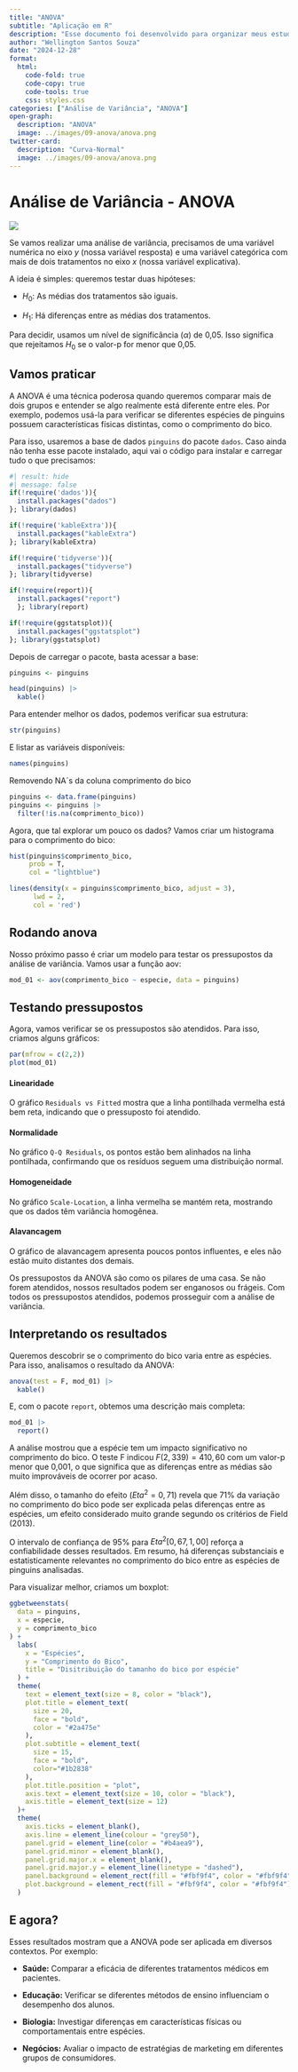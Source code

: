 ```yaml
---
title: "ANOVA"
subtitle: "Aplicação em R"
description: "Esse documento foi desenvolvido para organizar meus estudos em Análise de Variância - ANOVA."
author: "Wellington Santos Souza"
date: "2024-12-28"
format: 
  html:
    code-fold: true
    code-copy: true
    code-tools: true
    css: styles.css
categories: ["Análise de Variância", "ANOVA"]
open-graph:
  description: "ANOVA"
  image: ../images/09-anova/anova.png
twitter-card:
  description: "Curva-Normal"
  image: ../images/09-anova/anova.png
---
```


# Análise de Variância - ANOVA

![](../images/../images/09-anova/anova.png)

Se vamos realizar uma análise de variância, precisamos de uma variável numérica no eixo $y$ (nossa variável resposta) e uma variável categórica com mais de dois tratamentos no eixo $x$ (nossa variável explicativa).

A ideia é simples: queremos testar duas hipóteses:

- $H_0$: As médias dos tratamentos são iguais.

- $H_1$: Há diferenças entre as médias dos tratamentos.

Para decidir, usamos um nível de significância ($\alpha$) de 0,05. Isso significa que rejeitamos $H_0$ se o valor-p for menor que 0,05.

## Vamos praticar

A ANOVA é uma técnica poderosa quando queremos comparar mais de dois grupos e entender se algo realmente está diferente entre eles. Por exemplo, podemos usá-la para verificar se diferentes espécies de pinguins possuem características físicas distintas, como o comprimento do bico.

Para isso, usaremos a base de dados `pinguins` do pacote `dados`. Caso ainda não tenha esse pacote instalado, aqui vai o código para instalar e carregar tudo o que precisamos:
```r
#| result: hide
#| message: false
if(!require('dados')){
  install.packages("dados")
}; library(dados)

if(!require('kableExtra')){
  install.packages("kableExtra")
}; library(kableExtra)

if(!require('tidyverse')){
  install.packages("tidyverse")
}; library(tidyverse)

if(!require(report)){
  install.packages("report")
  }; library(report)

if(!require(ggstatsplot)){
  install.packages("ggstatsplot")
}; library(ggstatsplot)
```

Depois de carregar o pacote, basta acessar a base:
```r
pinguins <- pinguins

head(pinguins) |> 
  kable()
```

Para entender melhor os dados, podemos verificar sua estrutura:
```r
str(pinguins)
```

E listar as variáveis disponíveis:
```r
names(pinguins)
```
Removendo NA´s da coluna comprimento do bico
```r
pinguins <- data.frame(pinguins)
pinguins <- pinguins |> 
  filter(!is.na(comprimento_bico))

```

Agora, que tal explorar um pouco os dados? Vamos criar um histograma para o comprimento do bico:
```r
hist(pinguins$comprimento_bico,
     prob = T,
     col = "lightblue")

lines(density(x = pinguins$comprimento_bico, adjust = 3),
      lwd = 2,
      col = 'red')

```

## Rodando anova

Nosso próximo passo é criar um modelo para testar os pressupostos da análise de variância. Vamos usar a função aov:
```r
mod_01 <- aov(comprimento_bico ~ especie, data = pinguins)
```

## Testando pressupostos

Agora, vamos verificar se os pressupostos são atendidos. Para isso, criamos alguns gráficos:

```r
par(mfrow = c(2,2))
plot(mod_01)
```
#### Linearidade

O gráfico `Residuals vs Fitted` mostra que a linha pontilhada vermelha está bem reta, indicando que o pressuposto foi atendido. 

#### Normalidade

No gráfico `Q-Q Residuals`, os pontos estão bem alinhados na linha pontilhada, confirmando que os resíduos seguem uma distribuição normal.

#### Homogeneidade

No gráfico `Scale-Location`, a linha vermelha se mantém reta, mostrando que os dados têm variância homogênea.

#### Alavancagem

O gráfico de alavancagem apresenta poucos pontos influentes, e eles não estão muito distantes dos demais.

Os pressupostos da ANOVA são como os pilares de uma casa. Se não forem atendidos, nossos resultados podem ser enganosos ou frágeis. Com todos os pressupostos atendidos, podemos prosseguir com a análise de variância. 

## Interpretando os resultados

Queremos descobrir se o comprimento do bico varia entre as espécies. Para isso, analisamos o resultado da ANOVA:
```r
anova(test = F, mod_01) |> 
  kable()
```

E, com o pacote `report`, obtemos uma descrição mais completa:
```r
mod_01 |> 
  report()
```

A análise mostrou que a espécie tem um impacto significativo no comprimento do bico. O teste F indicou $F(2, 339) = 410,60$ com um valor-p menor que 0,001, o que significa que as diferenças entre as médias são muito improváveis de ocorrer por acaso.

Além disso, o tamanho do efeito ($Eta^2 = 0,71$) revela que 71% da variação no comprimento do bico pode ser explicada pelas diferenças entre as espécies, um efeito considerado muito grande segundo os critérios de Field (2013).

O intervalo de confiança de 95% para $Eta^2 [0,67, 1,00]$ reforça a confiabilidade desses resultados. Em resumo, há diferenças substanciais e estatisticamente relevantes no comprimento do bico entre as espécies de pinguins analisadas.

Para visualizar melhor, criamos um boxplot:

```r
ggbetweenstats(
  data = pinguins,
  x = especie,
  y = comprimento_bico
) + 
  labs(
    x = "Espécies",
    y = "Comprimento do Bico",
    title = "Disitribuição do tamanho do bico por espécie"
  ) + 
  theme(
    text = element_text(size = 8, color = "black"),
    plot.title = element_text( 
      size = 20,
      face = "bold",
      color = "#2a475e"
    ),
    plot.subtitle = element_text( 
      size = 15, 
      face = "bold",
      color="#1b2838"
    ),
    plot.title.position = "plot", 
    axis.text = element_text(size = 10, color = "black"),
    axis.title = element_text(size = 12)
  )+
  theme(
    axis.ticks = element_blank(),
    axis.line = element_line(colour = "grey50"),
    panel.grid = element_line(color = "#b4aea9"),
    panel.grid.minor = element_blank(),
    panel.grid.major.x = element_blank(),
    panel.grid.major.y = element_line(linetype = "dashed"),
    panel.background = element_rect(fill = "#fbf9f4", color = "#fbf9f4"),
    plot.background = element_rect(fill = "#fbf9f4", color = "#fbf9f4")
  )
```

## E agora?

Esses resultados mostram que a ANOVA pode ser aplicada em diversos contextos. Por exemplo:

- **Saúde:** Comparar a eficácia de diferentes tratamentos médicos em pacientes.

- **Educação:** Verificar se diferentes métodos de ensino influenciam o desempenho dos alunos.

- **Biologia:** Investigar diferenças em características físicas ou comportamentais entre espécies.

- **Negócios:** Avaliar o impacto de estratégias de marketing em diferentes grupos de consumidores.


